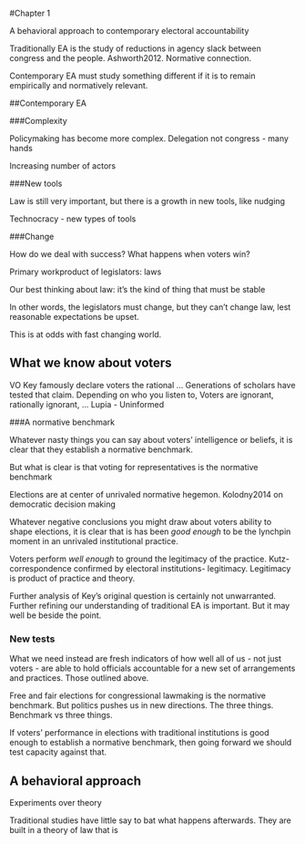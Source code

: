 #Chapter 1

A behavioral approach to contemporary electoral accountability

Traditionally EA is the study of reductions in agency slack between congress and the people. Ashworth2012. Normative connection.

Contemporary EA must study something different if it is to remain empirically and normatively relevant.

##Contemporary EA

###Complexity

Policymaking has become more complex. Delegation not congress - many hands

Increasing number of actors

###New tools

Law is still very important, but there is a growth in new tools, like nudging  

Technocracy - new types of tools

###Change   

How do we deal with success? What happens when voters win?

Primary workproduct of legislators: laws

Our best thinking about law: it’s the kind of thing that must be stable

In other words, the legislators must change, but they can’t change law, lest reasonable expectations be upset.

This is at odds with fast changing world.

## What we know about voters

VO Key famously declare voters the rational …
Generations of scholars have tested that claim.
Depending on who you listen to, Voters are ignorant, rationally ignorant, …
Lupia - Uninformed

###A normative benchmark

Whatever nasty things you can say about voters' intelligence or beliefs, it is clear that they establish a normative benchmark.

But what is clear is that voting for representatives is the normative benchmark

Elections are at center of unrivaled normative hegemon. Kolodny2014 on democratic decision making

Whatever negative conclusions you might draw about voters ability to shape elections, it is clear that is has been *good enough* to be the lynchpin moment in an unrivaled institutional practice.

Voters perform *well enough* to ground the legitimacy of the practice. Kutz- correspondence confirmed by electoral institutions- legitimacy. Legitimacy is product of practice and theory.

Further analysis of Key’s original question is certainly not unwarranted. Further refining our understanding of traditional EA is important. But it may well be beside the point.

### New tests

What we need instead are fresh indicators of how well all of us - not just voters - are able to hold officials accountable for a new set of arrangements and practices. Those outlined above.

Free and fair elections for congressional lawmaking is the normative benchmark. But politics pushes us in new directions. The three things. Benchmark vs three things.

If voters' performance in elections with traditional institutions is good enough to establish a normative benchmark, then going forward we should test capacity against that.

## A behavioral approach

Experiments over theory

Traditional studies have little say to bat what happens afterwards. They are built in a theory of law that is
